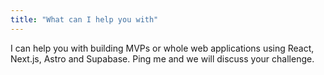 ```yaml
---
title: "What can I help you with"
---
```


I can help you with building MVPs or whole web applications using React,
Next.js, Astro and Supabase. Ping me and we will discuss your challenge.

